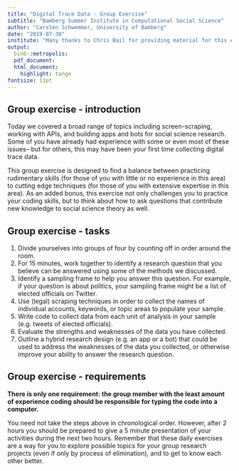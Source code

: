 ```yaml
---
title: "Digital Trace Data - Group Exercise"
subtitle: "Bamberg Summer Institute in Computational Social Science"
author: "Carsten Schwemmer, University of Bamberg"
date: "2019-07-30"
institute: "Many thanks to Chris Bail for providing material for this exercise"
output: 
  binb::metropolis:
  pdf_document:
  html_document:
    highlight: tango
fontsize: 11pt
---
```


## Group exercise - introduction

Today we covered a broad range of topics including screen-scraping, working with APIs, and building apps and bots for social science research. Some of you have already had experience with some or even most of these issues-- but for others, this may have been your first time collecting digital trace data. 

This group exercise is designed to find a balance between practicing rudimentary skills (for those of you with little or no experience in this area) to cutting edge techniques (for those of you with extensive expertise in this area). As an added bonus, this exercise not only challenges you to practice your coding skills, but to think about how to ask questions that contribute new knowledge to social science theory as well.

## Group exercise - tasks


1) Divide yourselves into groups of four by counting off in order around the room.
2) For 15 minutes, work together to identify a research question that you believe can be answered using some of the methods we discussed.
3) Identify a sampling frame to help you answer this question. For example, if your question is about politics, your sampling frame might be a list of elected officials on Twitter.
4) Use (legal) scraping techniques in order to collect the names of individual accounts, keywords, or topic areas to populate your sample.
5) Write code to collect data from each unit of analysis in your sample (e.g. tweets of elected officials).
6) Evaluate the strengths and weaknesses of the data you have collected.
7) Outline a hybrid research design (e.g. an app or a bot) that could be used to address the weaknesses of the data you collected, or otherwise improve your ability to answer the research question.



## Group exercise - requirements

**There is only one requirement: the group member with the least amount of experience coding should be responsible for typing the code into a computer.** 

You need not take the steps above in chronological order. However, after 2 hours you should be prepared to give a 5 minute presentation of your activities during the next two hours. Remember that these daily exercises are a way for you to explore possible topics for your group research projects (even if only by process of elimination), and to get to know each other better.

## 

\begin{center}
\LARGE{Questions?}
\end{center}


